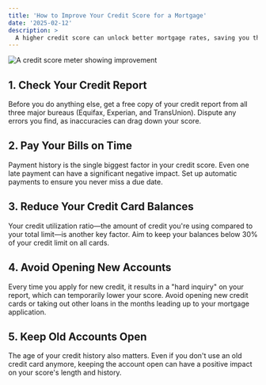 ```yaml
---
title: 'How to Improve Your Credit Score for a Mortgage'
date: '2025-02-12'
description: >
  A higher credit score can unlock better mortgage rates, saving you thousands. Here are actionable steps to boost your score before you apply.
---
```


![A credit score meter showing improvement](/images/blog/credit-score.jpg)

## 1. Check Your Credit Report
Before you do anything else, get a free copy of your credit report from all three major bureaus (Equifax, Experian, and TransUnion). Dispute any errors you find, as inaccuracies can drag down your score.

## 2. Pay Your Bills on Time
Payment history is the single biggest factor in your credit score. Even one late payment can have a significant negative impact. Set up automatic payments to ensure you never miss a due date.

## 3. Reduce Your Credit Card Balances
Your credit utilization ratio—the amount of credit you're using compared to your total limit—is another key factor. Aim to keep your balances below 30% of your credit limit on all cards.

## 4. Avoid Opening New Accounts
Every time you apply for new credit, it results in a "hard inquiry" on your report, which can temporarily lower your score. Avoid opening new credit cards or taking out other loans in the months leading up to your mortgage application.

## 5. Keep Old Accounts Open
The age of your credit history also matters. Even if you don't use an old credit card anymore, keeping the account open can have a positive impact on your score's length and history.

